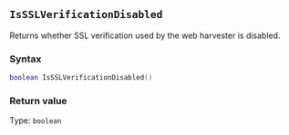 ::: {.minipage data-latex="{\textwidth}"}
## `IsSSLVerificationDisabled`

Returns whether SSL verification\index{web harvester!peer verification} used by the web harvester is disabled.

### Syntax {-}

``` .lua
boolean IsSSLVerificationDisabled()
```

### Return value {-}

Type: `boolean`
:::
